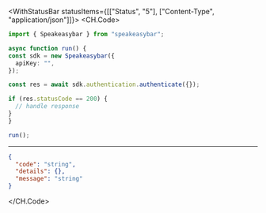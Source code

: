 

<WithStatusBar statusItems={[["Status", "5"], ["Content-Type", "application/json"]]}>
  <CH.Code>
  ```typescript Authenticate.ts
  import { Speakeasybar } from "speakeasybar";

async function run() {
  const sdk = new Speakeasybar({
    apiKey: "",
  });

  const res = await sdk.authentication.authenticate({});

  if (res.statusCode == 200) {
    // handle response
  }
}

run();
  ```
  ---

  ```json Example Response
  {
    "code": "string",
    "details": {},
    "message": "string"
  }
  ```
  </CH.Code>
</WithStatusBar>
